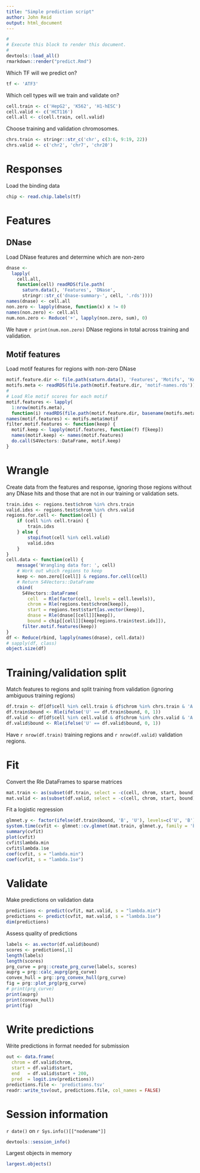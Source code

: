 ```yaml
---
title: "Simple prediction script"
author: John Reid
output: html_document
---
```


```r
#
# Execute this block to render this document.
#
devtools::load_all()
rmarkdown::render("predict.Rmd")
```

Which TF will we predict on?
```r
tf <- 'ATF3'
```

Which cell types will we train and validate on?
```r
cell.train <- c('HepG2', 'K562', 'H1-hESC')
cell.valid <- c('HCT116')
cell.all <- c(cell.train, cell.valid)
```

Choose training and validation chromosomes.
```r
chrs.train <- stringr::str_c('chr', c(3:6, 9:19, 22))
chrs.valid <- c('chr2', 'chr7', 'chr20')
```


# Responses

Load the binding data
```r
chip <- read.chip.labels(tf)
```


# Features

## DNase

Load DNase features and determine which are non-zero
```r
dnase <-
  lapply(
    cell.all,
    function(cell) readRDS(file.path(
      saturn.data(), 'Features', 'DNase',
      stringr::str_c('dnase-summary-', cell, '.rds'))))
names(dnase) <- cell.all
non.zero <- lapply(dnase, function(x) x != 0)
names(non.zero) <- cell.all
num.non.zero <- Reduce('+', lapply(non.zero, sum), 0)
```
We have `r print(num.non.zero)` DNase regions in total across training and validation.


## Motif features

Load motif features for regions with non-zero DNase
```r
motif.feature.dir <- file.path(saturn.data(), 'Features', 'Motifs', 'Known')
motifs.meta <- readRDS(file.path(motif.feature.dir, 'motif-names.rds'))
#
# Load Rle motif scores for each motif
motif.features <- lapply(
  1:nrow(motifs.meta),
  function(i) readRDS(file.path(motif.feature.dir, basename(motifs.meta$feature.file[i]))))
names(motif.features) <- motifs.meta$motif
filter.motif.features <- function(keep) {
  motif.keep <- lapply(motif.features, function(f) f[keep])
  names(motif.keep) <- names(motif.features)
  do.call(S4Vectors::DataFrame, motif.keep)
}
```


# Wrangle

Create data from the features and response, ignoring those regions without any DNase hits
and those that are not in our training or validation sets.
```r
train.idxs <- regions.test$chrom %in% chrs.train
valid.idxs <- regions.test$chrom %in% chrs.valid
regions.for.cell <- function(cell) {
    if (cell %in% cell.train) {
        train.idxs
    } else {
        stopifnot(cell %in% cell.valid)
        valid.idxs
    }
}
cell.data <- function(cell) {
    message('Wrangling data for: ', cell)
    # Work out which regions to keep
    keep <- non.zero[[cell]] & regions.for.cell(cell)
    # Return S4Vectors::DataFrame
    cbind(
      S4Vectors::DataFrame(
        cell  = Rle(factor(cell, levels = cell.levels)),
        chrom = Rle(regions.test$chrom[keep]),
        start = regions.test$start[as.vector(keep)],
        dnase = Rle(dnase[[cell]][keep]),
        bound = chip[[cell]][keep[regions.train$test.idx]]),
      filter.motif.features(keep))
}
df <- Reduce(rbind, lapply(names(dnase), cell.data))
# sapply(df, class)
object.size(df)
```


# Training/validation split

Match features to regions and split training from validation (ignoring ambiguous training regions)
```r
df.train <- df[df$cell %in% cell.train & df$chrom %in% chrs.train & 'A' != df$bound,]
df.train$bound <- Rle(ifelse('U' == df.train$bound, 0, 1))
df.valid <- df[df$cell %in% cell.valid & df$chrom %in% chrs.valid & 'A' != df$bound,]
df.valid$bound <- Rle(ifelse('U' == df.valid$bound, 0, 1))
```
Have `r nrow(df.train)` training regions and `r nrow(df.valid)`
validation regions.


# Fit

Convert the Rle DataFrames to sparse matrices
```r
mat.train <- as(subset(df.train, select = -c(cell, chrom, start, bound)), "Matrix")
mat.valid <- as(subset(df.valid, select = -c(cell, chrom, start, bound)), "Matrix")
```

Fit a logistic regression
```r
glmnet.y <- factor(ifelse(df.train$bound, 'B', 'U'), levels=c('U', 'B'))
system.time(cvfit <- glmnet::cv.glmnet(mat.train, glmnet.y, family = 'binomial'))
summary(cvfit)
plot(cvfit)
cvfit$lambda.min
cvfit$lambda.1se
coef(cvfit, s = "lambda.min")
coef(cvfit, s = "lambda.1se")
```


# Validate

Make predictions on validation data
```r
predictions <- predict(cvfit, mat.valid, s = "lambda.min")
predictions <- predict(cvfit, mat.valid, s = "lambda.1se")
dim(predictions)
```

Assess quality of predictions
```r
labels <- as.vector(df.valid$bound)
scores <- predictions[,1]
length(labels)
length(scores)
prg_curve = prg::create_prg_curve(labels, scores)
auprg = prg::calc_auprg(prg_curve)
convex_hull = prg::prg_convex_hull(prg_curve)
fig = prg::plot_prg(prg_curve)
# print(prg_curve)
print(auprg)
print(convex_hull)
print(fig)
```


# Write predictions

Write predictions in format needed for submission
```r
out <- data.frame(
  chrom = df.valid$chrom,
  start = df.valid$start,
  end   = df.valid$start + 200,
  pred  = logit.inv(predictions))
predictions.file <- 'predictions.tsv'
readr::write_tsv(out, predictions.file, col_names = FALSE)
```


# Session information

`r date()` on `r Sys.info()[["nodename"]]`
```r
devtools::session_info()
```

Largest objects in memory
```r
largest.objects()
```

